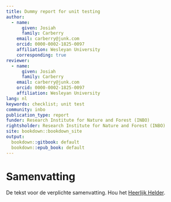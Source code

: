 ```yaml
---
title: Dummy report for unit testing
author:
  - name:
      given: Josiah 
      family: Carberry
    email: carberry@junk.com
    orcid: 0000-0002-1825-0097
    affiliation: Wesleyan University
    corresponding: true
reviewer:
  - name:
      given: Josiah
      family: Carberry
    email: carberry@junk.com
    orcid: 0000-0002-1825-0097
    affiliation: Wesleyan University
lang: nl
keywords: checklist; unit test
community: inbo
publication_type: report
funder: Research Institute for Nature and Forest (INBO)
rightsholder: Research Institute for Nature and Forest (INBO)
site: bookdown::bookdown_site
output:
  bookdown::gitbook: default
  bookdown::epub_book: default
---
```


# Samenvatting {.unnumbered}

De tekst voor de verplichte samenvatting.
Hou het [Heerlijk Helder](https://overheid.vlaanderen.be/communicatie/heerlijk-helder).
